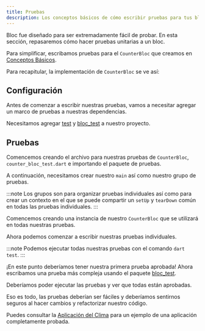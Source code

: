 ```yaml
---
title: Pruebas
description: Los conceptos básicos de cómo escribir pruebas para tus blocs.
---
```



Bloc fue diseñado para ser extremadamente fácil de probar. En esta sección, repasaremos cómo hacer pruebas unitarias a un bloc.

Para simplificar, escribamos pruebas para el `CounterBloc` que creamos en [Conceptos Básicos](/es/bloc-concepts).

Para recapitular, la implementación de `CounterBloc` se ve así:

<CounterBlocSnippet />

## Configuración

Antes de comenzar a escribir nuestras pruebas, vamos a necesitar agregar un marco de pruebas a nuestras dependencias.

Necesitamos agregar [test](https://pub.dev/packages/test) y [bloc_test](https://pub.dev/packages/bloc_test) a nuestro proyecto.

<AddDevDependenciesSnippet />

## Pruebas

Comencemos creando el archivo para nuestras pruebas de `CounterBloc`, `counter_bloc_test.dart` e importando el paquete de pruebas.

<CounterBlocTestImportsSnippet />

A continuación, necesitamos crear nuestro `main` así como nuestro grupo de pruebas.

<CounterBlocTestMainSnippet />

:::note
Los grupos son para organizar pruebas individuales así como para crear un contexto en el que se puede compartir un `setUp` y `tearDown` común en todas las pruebas individuales.
:::

Comencemos creando una instancia de nuestro `CounterBloc` que se utilizará en todas nuestras pruebas.

<CounterBlocTestSetupSnippet />

Ahora podemos comenzar a escribir nuestras pruebas individuales.

<CounterBlocTestInitialStateSnippet />

:::note
Podemos ejecutar todas nuestras pruebas con el comando `dart test`.
:::

¡En este punto deberíamos tener nuestra primera prueba aprobada! Ahora escribamos una prueba más compleja usando el paquete [bloc_test](https://pub.dev/packages/bloc_test).

<CounterBlocTestBlocTestSnippet />

Deberíamos poder ejecutar las pruebas y ver que todas están aprobadas.

Eso es todo, las pruebas deberían ser fáciles y deberíamos sentirnos seguros al hacer cambios y refactorizar nuestro código.

Puedes consultar la [Aplicación del Clima](https://github.com/felangel/bloc/tree/master/examples/flutter_weather) para un ejemplo de una aplicación completamente probada.
